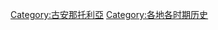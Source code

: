 {{Commonscat|Ancient Anatolia}}

[[Category:古安那托利亞|Category:古安那托利亞]]
[[Category:各地各时期历史|Category:各地各时期历史]]